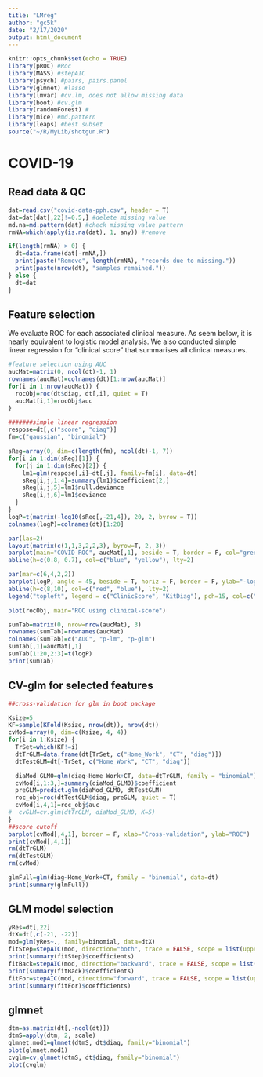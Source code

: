 ```yaml
---
title: "LMreg"
author: "gc5k"
date: "2/17/2020"
output: html_document
---
```


```r
knitr::opts_chunk$set(echo = TRUE)
library(pROC) #Roc
library(MASS) #stepAIC
library(psych) #pairs, pairs.panel
library(glmnet) #lasso
library(lmvar) #cv.lm, does not allow missing data
library(boot) #cv.glm
library(randomForest) #
library(mice) #md.pattern
library(leaps) #best subset
source("~/R/MyLib/shotgun.R")

```

# COVID-19 {.tabset .tabset-fade .tabset-pills}

## Read data & QC
```r
dat=read.csv("covid-data-pph.csv", header = T)
dat=dat[dat[,22]!=0.5,] #delete missing value
md.na=md.pattern(dat) #check missing value pattern
rmNA=which(apply(is.na(dat), 1, any)) #remove

if(length(rmNA) > 0) {
  dt=data.frame(dat[-rmNA,])
  print(paste("Remove", length(rmNA), "records due to missing."))
  print(paste(nrow(dt), "samples remained."))
} else {
  dt=dat
}
```

## Feature selection
We evaluate ROC for each associated clinical measure. As seem below, it is nearly equivalent to logistic model analysis. We also conducted simple linear regression for "clinical score" that summarises all clinical measures.

```r
#feature selection using AUC
aucMat=matrix(0, ncol(dt)-1, 1)
rownames(aucMat)=colnames(dt)[1:nrow(aucMat)]
for(i in 1:nrow(aucMat)) {
  rocObj=roc(dt$diag, dt[,i], quiet = T)
  aucMat[i,1]=rocObj$auc
}

#######simple linear regression
respose=dt[,c("score", "diag")]
fm=c("gaussian", "binomial")

sReg=array(0, dim=c(length(fm), ncol(dt)-1, 7))
for(i in 1:dim(sReg)[1]) {
  for(j in 1:dim(sReg)[2]) {
    lm1=glm(respose[,i]~dt[,j], family=fm[i], data=dt)
    sReg[i,j,1:4]=summary(lm1)$coefficient[2,]
    sReg[i,j,5]=lm1$null.deviance
    sReg[i,j,6]=lm1$deviance
  }
}
logP=t(matrix(-log10(sReg[,-21,4]), 20, 2, byrow = T))
colnames(logP)=colnames(dt)[1:20]

par(las=2)
layout(matrix(c(1,1,3,2,2,3), byrow=T, 2, 3))
barplot(main="COVID ROC", aucMat[,1], beside = T, border = F, col="green")
abline(h=c(0.8, 0.7), col=c("blue", "yellow"), lty=2)

par(mar=c(6,4,2,2))
barplot(logP, angle = 45, beside = T, horiz = F, border = F, ylab="-log10(p)", col=c("blue", "green"), main="Feature selection")
abline(h=c(8,10), col=c("red", "blue"), lty=2)
legend("topleft", legend = c("ClinicScore", "KitDiag"), pch=15, col=c("black", "green"), bty = 'n')

plot(rocObj, main="ROC using clinical-score")

sumTab=matrix(0, nrow=nrow(aucMat), 3)
rownames(sumTab)=rownames(aucMat)
colnames(sumTab)=c("AUC", "p-lm", "p-glm")
sumTab[,1]=aucMat[,1]
sumTab[1:20,2:3]=t(logP)
print(sumTab)
```

## CV-glm for selected features
```r
##cross-validation for glm in boot package

Ksize=5
KF=sample(KFold(Ksize, nrow(dt)), nrow(dt))
cvMod=array(0, dim=c(Ksize, 4, 4))
for(i in 1:Ksize) {
  TrSet=which(KF!=i)
  dtTrGLM=data.frame(dt[TrSet, c("Home_Work", "CT", "diag")])
  dtTestGLM=dt[-TrSet, c("Home_Work", "CT", "diag")]

  diaMod_GLM0=glm(diag~Home_Work+CT, data=dtTrGLM, family = "binomial")
  cvMod[i,1:3,]=summary(diaMod_GLM0)$coefficient
  preGLM=predict.glm(diaMod_GLM0, dtTestGLM)
  roc_obj=roc(dtTestGLM$diag, preGLM, quiet = T)
  cvMod[i,4,1]=roc_obj$auc
#  cvGLM=cv.glm(dtTrGLM, diaMod_GLM0, K=5)
}
##score cutoff
barplot(cvMod[,4,1], border = F, xlab="Cross-validation", ylab="ROC")
print(cvMod[,4,1])
rm(dtTrGLM)
rm(dtTestGLM)
rm(cvMod)

glmFull=glm(diag~Home_Work+CT, family = "binomial", data=dt)
print(summary(glmFull))
```

## GLM model selection
```r
yRes=dt[,22]
dtX=dt[,c(-21, -22)]
mod=glm(yRes~., family=binomial, data=dtX)
fitStep=stepAIC(mod, direction="both", trace = FALSE, scope = list(upper=~., lower=~1))
print(summary(fitStep)$coefficients)
fitBack=stepAIC(mod, direction="backward", trace = FALSE, scope = list(upper=~., lower=~1))
print(summary(fitBack)$coefficients)
fitFor=stepAIC(mod, direction="forward", trace = FALSE, scope = list(upper=~., lower=~1))
print(summary(fitFor)$coefficients)
```


## glmnet
```r
dtm=as.matrix(dt[,-ncol(dt)])
dtmS=apply(dtm, 2, scale)
glmnet.mod1=glmnet(dtmS, dt$diag, family="binomial")
plot(glmnet.mod1)
cvglm=cv.glmnet(dtmS, dt$diag, family="binomial")
plot(cvglm)

```

